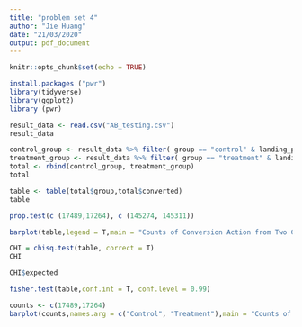 ```yaml
---
title: "problem set 4"
author: "Jie Huang"
date: "21/03/2020"
output: pdf_document
---
```


```r
knitr::opts_chunk$set(echo = TRUE)
```


```r
install.packages ("pwr")
library(tidyverse)
library(ggplot2)
library (pwr)
```

```r
result_data <- read.csv("AB_testing.csv") 
result_data
```

```r
control_group <- result_data %>% filter( group == "control" & landing_page == "old_page")
treatment_group <- result_data %>% filter( group == "treatment" & landing_page == "new_page")
total <- rbind(control_group, treatment_group)
total
```

```r
table <- table(total$group,total$converted)
table
```

```r
prop.test(c (17489,17264), c (145274, 145311))
```

```r
barplot(table,legend = T,main = "Counts of Conversion Action from Two Groups")
```
```r
CHI = chisq.test(table, correct = T)
CHI
```
```r
CHI$expected
```
```r
fisher.test(table,conf.int = T, conf.level = 0.99)
```


```r
counts <- c(17489,17264)
barplot(counts,names.arg = c("Control", "Treatment"),main = "Counts of Conversions", col= 'green')
```
